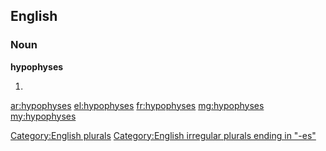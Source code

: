 ==English==

===Noun===
'''hypophyses'''

# {{plural of|hypophysis}}

[[Category:English plurals]]
[[Category:English irregular plurals ending in "-es"]]

[[ar:hypophyses]]
[[el:hypophyses]]
[[fr:hypophyses]]
[[mg:hypophyses]]
[[my:hypophyses]]